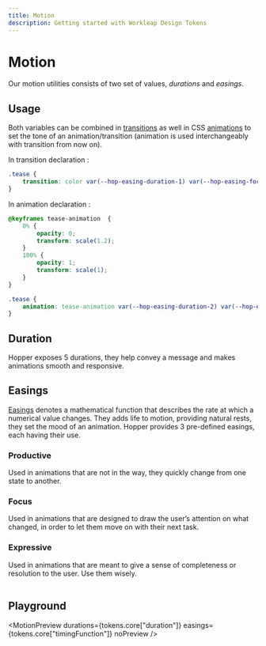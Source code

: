 ```yaml
---
title: Motion
description: Getting started with Workleap Design Tokens
---
```



# Motion

Our motion utilities consists of two set of values, *durations* and *easings*.

## Usage

Both variables can be combined in [transitions](https://developer.mozilla.org/en-US/docs/Web/CSS/CSS_Transitions/Using_CSS_transitions) as well in CSS [animations](https://developer.mozilla.org/en-US/docs/Web/CSS/CSS_Animations/Using_CSS_animations) to set the tone of an animation/transition (animation is used interchangeably with transition from now on).

In transition declaration :

```css
.tease {
    transition: color var(--hop-easing-duration-1) var(--hop-easing-focus);
}
```

In animation declaration :

```css
@keyframes tease-animation  {
    0% {
        opacity: 0;
        transform: scale(1.2);
    }
    100% {
        opacity: 1;
        transform: scale(1);
    }
}

.tease {
    animation: tease-animation var(--hop-easing-duration-2) var(--hop-easing-productive);
}
```

## Duration

Hopper exposes 5 durations, they help convey a message and makes animations smooth and responsive.

<Table category={"duration"} data={tokens.core["duration"]} noPreview />

## Easings

[Easings](https://developer.mozilla.org/en-US/docs/Web/CSS/easing-function) denotes a mathematical function that describes the rate at which a numerical value changes. They adds life to motion, providing natural rests, they set the mood of an animation. Hopper provides 3 pre-defined easings, each having their use.

### Productive

Used in animations that are not in the way, they quickly change from one state to another.

### Focus

Used in animations that are designed to draw the user’s attention on what changed, in order to let them move on with their next task.

### Expressive

Used in animations that are meant to give a sense of completeness or resolution to the user. Use them wisely.

<Table category={"timingFunction"} data={tokens.core["timingFunction"]} noPreview />

## Playground

<MotionPreview durations={tokens.core["duration"]} easings={tokens.core["timingFunction"]} noPreview />

